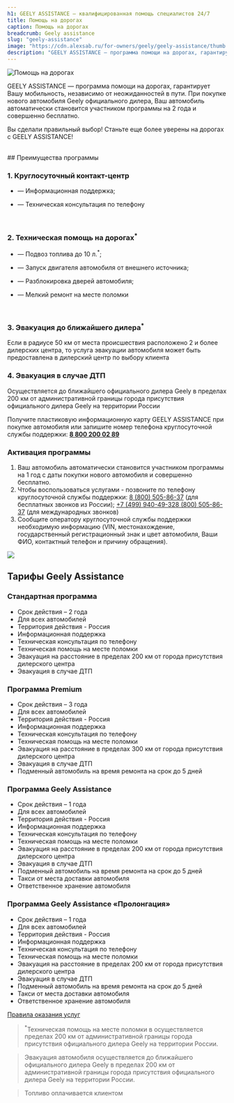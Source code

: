 ```yaml
---
h1: GEELY ASSISTANCE — квалифицированная помощь специалистов 24/7
title: Помощь на дорогах
caption: Помощь на дорогах
breadcrumb: Geely assistance
slug: "geely-assistance"
image: "https://cdn.alexsab.ru/for-owners/geely/geely-assistance/thumb.webp"
description: "GEELY ASSISTANCE — программа помощи на дорогах, гарантирует Вашу мобильность, независимо от неожиданностей в пути."
---
```



<picture>
	<source media="(min-width: 942px)" srcset="https://cdn.alexsab.ru/for-owners/geely/geely-assistance/banner.webp" />
	<source media="(min-width: 320px)" srcset="https://cdn.alexsab.ru/for-owners/geely/geely-assistance/thumb.webp" />
	<img src="https://cdn.alexsab.ru/for-owners/geely/geely-assistance/banner.webp" class="w-full mb-12" alt="Помощь на дорогах" />
</picture>

GEELY ASSISTANCE — программа помощи на дорогах, гарантирует Вашу мобильность, независимо от неожиданностей в пути. При покупке нового автомобиля Geely официального дилера, Ваш автомобиль автоматически становится участником программы на 2 года и совершенно бесплатно.

Вы сделали правильный выбор! Станьте еще более уверены на дорогах с GEELY ASSISTANCE!

<br/>
## Преимущества программы

### **1. Круглосуточный контакт-центр**

- — Информационная поддержка;

- — Техническая консультация по телефону
<br/>

### **2. Техническая помощь на дорогах<sup>*</sup>**

- — Подвоз топлива до 10 л.<sup>*</sup>;

- — Запуск двигателя автомобиля от внешнего источника;

- — Разблокировка дверей автомобиля;

- — Мелкий ремонт на месте поломки
<br/>

### **3. Эвакуация до ближайшего дилера<sup>*</sup>**

Если в радиусе 50 км от места происшествия расположено 2 и более дилерских центра, то услуга эвакуации автомобиля может быть предоставлена в дилерский центр по выбору клиента
<br/>

### **4. Эвакуация в случае ДТП**

Осуществляется до ближайшего официального дилера Geely в пределах 200 км от административной границы города присутствия официального дилера Geely на территории России
<br/>

Получите пластиковую информационную карту GEELY ASSISTANCE при покупке автомобиля или запишите номер телефона круглосуточной службы поддержки: **<a href="tel:+78002000289" class="whitespace-nowrap">8 800 200 02 89</a>**

<div class="flex flex-col-reverse lg:flex-row my-14">
	<div class="lg:w-1/2 pr-4 lg:pr-10 xl:pr-16 pl-4 lg:pl-16 lg:bg-gray-100 py-6 xl:py-10">
		<h3 class="font-bold">Активация программы</h3>
		<ol class="list-decimal lg:!text-sm xl:!text-base">
			<li>Ваш автомобиль автоматически становится участником программы на 1 год с даты покупки нового автомобиля и совершенно бесплатно.</li>
			<li>Чтобы воспользоваться услугами - позвоните по телефону круглосуточной службы поддержки: <a href="tel:+78005058637" class="whitespace-nowrap">8 (800) 505-86-37</a> (для бесплатных звонков из России); <a href="tel:+74999404932" class="whitespace-nowrap">+7 (499) 940-49-32<a href="tel:+78005058637">8 (800) 505-86-37</a></a> (для международных звонков)</li>
			<li>Сообщите оператору круглосуточной службы поддержки необходимую информацию (VIN, местонахождение, государственный регистрационный знак и цвет автомобиля, Ваши ФИО, контактный телефон и причину обращения).</li>
		</ol>
	</div>
	<img src="https://cdn.alexsab.ru/for-owners/geely/geely-assistance/1.webp" class="lg:w-1/2 h-auto object-cover flex-shrink-0" />
</div>

<h2 class="text-center">Тарифы Geely Assistance</h2>

<h3 class="font-bold !mb-2">Стандартная программа</h3>

<ul class="list-disc pl-4">
	<li>Срок действия – 2 года</li>
	<li>Для всех автомобилей</li>
	<li>Территория действия - Россия</li>
	<li>Информационная поддержка</li>
	<li>Техническая консультация по телефону</li>
	<li>Техническая помощь на месте поломки</li>
	<li>Эвакуация на расстояние в пределах 200 км от города присутствия дилерского центра</li>
	<li>Эвакуация в случае ДТП</li>
</ul>

<h3 class="font-bold !mb-2">Программа Premium</h3>

<ul class="list-disc pl-4">
	<li>Срок действия – 3 года</li>
	<li>Для всех автомобилей</li>
	<li>Территория действия - Россия</li>
	<li>Информационная поддержка</li>
	<li>Техническая консультация по телефону</li>
	<li>Техническая помощь на месте поломки</li>
	<li>Эвакуация на расстояние в пределах 300 км от города присутствия дилерского центра</li>
	<li>Эвакуация в случае ДТП</li>
	<li>Подменный автомобиль на время ремонта на срок до 5 дней</li>
</ul>

<h3 class="font-bold !mb-2">Программа Geely Assistance</h3>

<ul class="list-disc pl-4">
	<li>Срок действия – 1 года</li>
	<li>Для всех автомобилей</li>
	<li>Территория действия - Россия</li>
	<li>Информационная поддержка</li>
	<li>Техническая консультация по телефону</li>
	<li>Техническая помощь на месте поломки</li>
	<li>Эвакуация на расстояние в пределах 200 км от города присутствия дилерского центра</li>
	<li>Эвакуация в случае ДТП</li>
	<li>Подменный автомобиль на время ремонта на срок до 5 дней</li>
	<li>Такси от места доставки автомобиля</li>
	<li>Ответственное хранение автомобиля</li>
</ul>

<h3 class="font-bold !mb-2">Программа Geely Assistance «Пролонгация»</h3>

<ul class="list-disc pl-4 border-b pb-5 mb-5">
	<li>Срок действия – 1 года</li>
	<li>Для всех автомобилей</li>
	<li>Территория действия - Россия</li>
	<li>Информационная поддержка</li>
	<li>Техническая консультация по телефону</li>
	<li>Техническая помощь на месте поломки</li>
	<li>Эвакуация на расстояние в пределах 200 км от города присутствия дилерского центра</li>
	<li>Эвакуация в случае ДТП</li>
	<li>Подменный автомобиль на время ремонта на срок до 5 дней</li>
	<li>Такси от места доставки автомобиля</li>
	<li>Ответственное хранение автомобиля</li>
</ul>

<a href="https://geely-partner-penza.ru/%D0%9F%D1%80%D0%B0%D0%B2%D0%B8%D0%BB%D0%B0%20%D0%BE%D0%BA%D0%B0%D0%B7%D0%B0%D0%BD%D0%B8%D1%8F%20%D1%83%D1%81%D0%BB%D1%83%D0%B3%20%D0%BF%D0%BE%20%D0%BF%D1%80%D0%BE%D0%B3%D1%80%D0%B0%D0%BC%D0%BC%D0%B5%20Geely%20Assistance%20%D1%81%2001.01.2024%20%28%D0%BF%D1%80%D0%BE%D0%BB%D0%BE%D0%BD%D0%B3%D0%B0%D1%86%D0%B8%D1%8F%29_13443086057468350110.pdf" class="inline-block mb-16" rel="nofollow" target="_blank">Правила оказания услуг</a>

<SpecialSalonsInfo dataFormName="Узнать подробнее. Ценности сервиса Geely" />

> <sup>*</sup>Техническая помощь на месте поломки в осуществляется пределах 200 км от административной границы города присутствия официального дилера Geely на территории России.

> Эвакуация автомобиля осуществляется до ближайшего официального дилера Geely в пределах 200 км от административной границы города присутствия официального дилера Geely на территории России.

> Топливо оплачивается клиентом